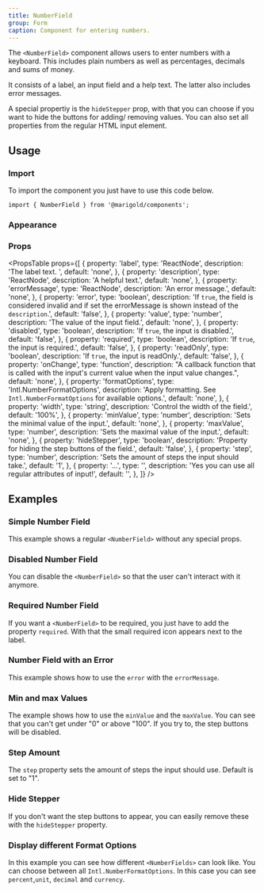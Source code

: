 ```yaml
---
title: NumberField
group: Form
caption: Component for entering numbers.
---
```


The `<NumberField>` component allows users to enter numbers with a keyboard. This includes plain numbers as well as percentages, decimals and sums of money.

It consists of a label, an input field and a help text. The latter also includes error messages.

A special propertiy is the `hideStepper` prop, with that you can choose if you want to hide the buttons for adding/ removing values. You can also set all properties from the regular HTML input element.

## Usage

### Import

To import the component you just have to use this code below.

```tsx
import { NumberField } from '@marigold/components';
```

### Appearance

<AppearanceTable component={title} />

### Props

<PropsTable
  props={[
    {
      property: 'label',
      type: 'ReactNode',
      description: 'The label text. ',
      default: 'none',
    },
    {
      property: 'description',
      type: 'ReactNode',
      description: 'A helpful text.',
      default: 'none',
    },
    {
      property: 'errorMessage',
      type: 'ReactNode',
      description: 'An error message.',
      default: 'none',
    },
    {
      property: 'error',
      type: 'boolean',
      description:
        'If `true`, the field is considered invalid and if set the errorMessage is shown instead of the `description`.',
      default: 'false',
    },
    {
      property: 'value',
      type: 'number',
      description: 'The value of the input field.',
      default: 'none',
    },
    {
      property: 'disabled',
      type: 'boolean',
      description: 'If `true`, the input is disabled.',
      default: 'false',
    },
    {
      property: 'required',
      type: 'boolean',
      description: 'If `true`, the input is required.',
      default: 'false',
    },
    {
      property: 'readOnly',
      type: 'boolean',
      description: 'If `true`, the input is readOnly.',
      default: 'false',
    },
    {
      property: 'onChange',
      type: 'function',
      description:
        "A callback function that is called with the input's current value when the input value changes.",
      default: 'none',
    },
    {
      property: 'formatOptions',
      type: 'Intl.NumberFormatOptions',
      description:
        'Apply formatting. See `Intl.NumberFormatOptions` for available options.',
      default: 'none',
    },
    {
      property: 'width',
      type: 'string',
      description: 'Control the width of the field.',
      default: '100%',
    },
    {
      property: 'minValue',
      type: 'number',
      description: 'Sets the minimal value of the input.',
      default: 'none',
    },
    {
      property: 'maxValue',
      type: 'number',
      description: 'Sets the maximal value of the input.',
      default: 'none',
    },
    {
      property: 'hideStepper',
      type: 'boolean',
      description: 'Property for hiding the step buttons of the field.',
      default: 'false',
    },
    {
      property: 'step',
      type: 'number',
      description: 'Sets the amount of steps the input should take.',
      default: '1',
    },
    {
      property: '...',
      type: '',
      description: 'Yes you can use all regular attributes of input!',
      default: '',
    },
  ]}
/>
## Examples

### Simple Number Field

This example shows a regular `<NumberField>` without any special props.

<ComponentDemo file="./number-field-simple.demo.tsx" />

### Disabled Number Field

You can disable the `<NumberField>` so that the user can't interact with it anymore.

<ComponentDemo file="./number-field-disabled.demo.tsx" />

### Required Number Field

If you want a `<NumberField>` to be required, you just have to add the property `required`. With that the small required icon appears next to the label.

<ComponentDemo file="./number-field-required.demo.tsx" />

### Number Field with an Error

This example shows how to use the `error` with the `errorMessage`.

<ComponentDemo file="./number-field-error.demo.tsx" />

### Min and max Values

The example shows how to use the `minValue` and the `maxValue`. You can see that you can't get under "0" or above "100". If you try to, the step buttons will be disabled.

<ComponentDemo file="./number-field-values.demo.tsx" />

### Step Amount

The `step` property sets the amount of steps the input should use. Default is set to "1".

<ComponentDemo file="./number-field-amount.demo.tsx" />

### Hide Stepper

If you don't want the step buttons to appear, you can easily remove these with the `hideStepper` property.

<ComponentDemo file="./number-field-hide.demo.tsx" />

### Display different Format Options

In this example you can see how different `<NumberFields>` can look like. You can choose between all `Intl.NumberFormatOptions`. In this case you can see `percent`,`unit`, `decimal` and `currency`.

<ComponentDemo file="./number-field-format.demo.tsx" />
